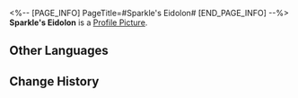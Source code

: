 <%-- [PAGE_INFO]
PageTitle=#Sparkle's Eidolon#
[END_PAGE_INFO] --%>
{{Item Infobox
|id          = 11306
|image       = Item Sparkle's Eidolon.png
|type        = Eidolon Activation Material
|invCategory = 
|rarity      = 5
|effect      = Material for raising Sparkle's Eidolon Level.
|description = 
}}
'''Sparkle's Eidolon''' is a [[Profile Picture]].

==Other Languages==
{{Other Languages
|en   = Sparkle's Eidolon
|zhs  = 【花火】的星魂
|zht  = 【花火】的星魂
|ja   = 「花火」の星魂
|ko   = [스파클]의 성혼
|es   = Eidolon de Sparkle
|fr   = Eidolon de Sparkle
|ru   = Эйдолон Искорки
|th   = Eidolon ของ Sparkle
|vi   = Tinh Hồn Sparkle
|de   = Sparkles Eidolon
|id   = Sparkle's Eidolon
|pt   = Eidolon de Sparkle
}}

==Change History==
{{Change History|2.0}}